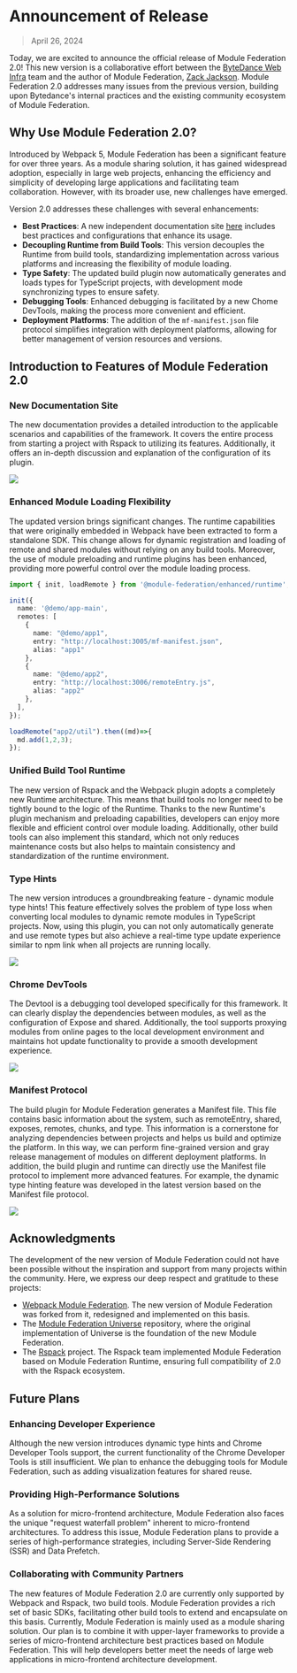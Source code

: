 # Announcement of Release

> April 26, 2024

Today, we are excited to announce the official release of Module Federation 2.0!
This new version is a collaborative effort between the [ByteDance Web Infra](https://github.com/web-infra-dev) team and the author of Module Federation, [Zack Jackson](https://github.com/ScriptedAlchemy).
Module Federation 2.0 addresses many issues from the previous version, building upon Bytedance's internal practices and the existing community ecosystem of Module Federation.



<AnnouncementVideo customWidthScale={0.5} />

## Why Use Module Federation 2.0?

Introduced by Webpack 5, Module Federation has been a significant feature for over three years.
As a module sharing solution, it has gained widespread adoption, especially in large web projects, enhancing the efficiency and simplicity of developing large applications and facilitating team collaboration.
However, with its broader use, new challenges have emerged.

Version 2.0 addresses these challenges with several enhancements:

- **Best Practices**: A new independent documentation site [here](https://module-federation.io/) includes best practices and configurations that enhance its usage.
- **Decoupling Runtime from Build Tools**: This version decouples the Runtime from build tools, standardizing implementation across various platforms and increasing the flexibility of module loading.
- **Type Safety**: The updated build plugin now automatically generates and loads types for TypeScript projects, with development mode synchronizing types to ensure safety.
- **Debugging Tools**: Enhanced debugging is facilitated by a new Chome DevTools, making the process more convenient and efficient.
- **Deployment Platforms**: The addition of the `mf-manifest.json` file protocol simplifies integration with deployment platforms, allowing for better management of version resources and versions.

## Introduction to Features of Module Federation 2.0

### New Documentation Site

The new documentation provides a detailed introduction to the applicable scenarios and capabilities of the framework. It covers the entire process from starting a project with Rspack to utilizing its features. Additionally, it offers an in-depth discussion and explanation of the configuration of its plugin.

![](@public/blog/announcement/module-federation-doc.png)

### Enhanced Module Loading Flexibility

The updated version brings significant changes. The runtime capabilities that were originally embedded in Webpack have been extracted to form a standalone SDK. This change allows for dynamic registration and loading of remote and shared modules without relying on any build tools. Moreover, the use of module preloading and runtime plugins has been enhanced, providing more powerful control over the module loading process.

```typescript
import { init, loadRemote } from '@module-federation/enhanced/runtime';

init({
  name: '@demo/app-main',
  remotes: [
    {
      name: "@demo/app1",
      entry: "http://localhost:3005/mf-manifest.json",
      alias: "app1"
    },
    {
      name: "@demo/app2",
      entry: "http://localhost:3006/remoteEntry.js",
      alias: "app2"
    },
  ],
});

loadRemote("app2/util").then((md)=>{
  md.add(1,2,3);
});
```
### Unified Build Tool Runtime

The new version of Rspack and the Webpack plugin adopts a completely new Runtime architecture. This means that build tools no longer need to be tightly bound to the logic of the Runtime. Thanks to the new Runtime's plugin mechanism and preloading capabilities, developers can enjoy more flexible and efficient control over module loading. Additionally, other build tools can also implement this standard, which not only reduces maintenance costs but also helps to maintain consistency and standardization of the runtime environment.

### Type Hints

The new version introduces a groundbreaking feature - dynamic module type hints! This feature effectively solves the problem of type loss when converting local modules to dynamic remote modules in TypeScript projects. Now, using this plugin, you can not only automatically generate and use remote types but also achieve a real-time type update experience similar to npm link when all projects are running locally.

![](https://module-federation-assest.netlify.app/document/announcement/blog/announcement/demo-type-hint.gif)

### Chrome DevTools

The Devtool is a debugging tool developed specifically for this framework. It can clearly display the dependencies between modules, as well as the configuration of Expose and shared. Additionally, the tool supports proxying modules from online pages to the local development environment and maintains hot update functionality to provide a smooth development experience.

![](https://module-federation-assest.netlify.app/document/announcement/blog/announcement/chrome-devtool-display.gif)

### Manifest Protocol

The build plugin for Module Federation generates a Manifest file.
This file contains basic information about the system, such as remoteEntry, shared, exposes, remotes, chunks, and type.
This information is a cornerstone for analyzing dependencies between projects and helps us build and optimize the platform.
In this way, we can perform fine-grained version and gray release management of modules on different deployment platforms.
In addition, the build plugin and runtime can directly use the Manifest file protocol to implement more advanced features.
For example, the dynamic type hinting feature was developed in the latest version based on the Manifest file protocol.

![](https://module-federation-assest.netlify.app/document/announcement/blog/announcement/manifest-file.gif)

## Acknowledgments

The development of the new version of Module Federation could not have been possible without the inspiration and support from many projects within the community.
Here, we express our deep respect and gratitude to these projects:

- [Webpack Module Federation](https://webpack.js.org/concepts/module-federation/). The new version of Module Federation was forked from it, redesigned and implemented on this basis.
- The [Module Federation Universe](https://github.com/module-federation/core) repository, where the original implementation of Universe is the foundation of the new Module Federation.
- The [Rspack](https://github.com/web-infra-dev/rspack) project. The Rspack team implemented Module Federation based on Module Federation Runtime, ensuring full compatibility of 2.0 with the Rspack ecosystem.

## Future Plans

### Enhancing Developer Experience

Although the new version introduces dynamic type hints and Chrome Developer Tools support, the current functionality of the Chrome Developer Tools is still insufficient.
We plan to enhance the debugging tools for Module Federation, such as adding visualization features for shared reuse.

### Providing High-Performance Solutions

As a solution for micro-frontend architecture, Module Federation also faces the unique "request waterfall problem" inherent to micro-frontend architectures.
To address this issue, Module Federation plans to provide a series of high-performance strategies, including Server-Side Rendering (SSR) and Data Prefetch.

### Collaborating with Community Partners

The new features of Module Federation 2.0 are currently only supported by Webpack and Rspack, two build tools. Module Federation provides a rich set of basic SDKs, facilitating other build tools to extend and encapsulate on this basis. Currently, Module Federation is mainly used as a module sharing solution. Our plan is to combine it with upper-layer frameworks to provide a series of micro-frontend architecture best practices based on Module Federation. This will help developers better meet the needs of large web applications in micro-frontend architecture development.

